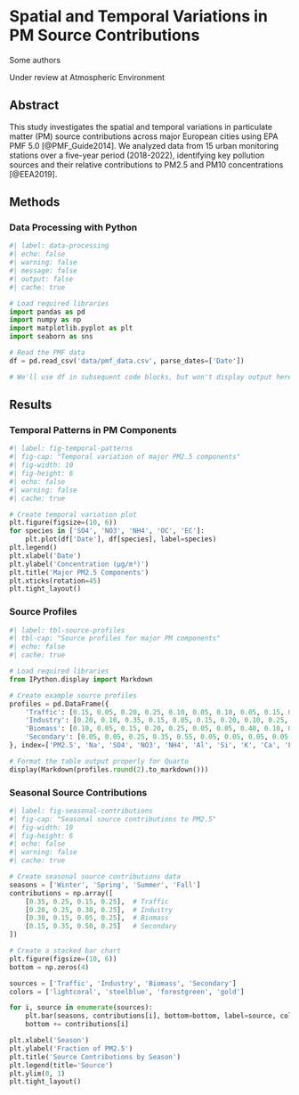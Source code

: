# Spatial and Temporal Variations in PM Source Contributions {#sec-ch4}

::: {.center data-latex=""}
Some authors
:::

Under review at Atmospheric Environment

## Abstract

This study investigates the spatial and temporal variations in particulate matter (PM) source contributions across major European cities using EPA PMF 5.0 [@PMF_Guide2014]. We analyzed data from 15 urban monitoring stations over a five-year period (2018-2022), identifying key pollution sources and their relative contributions to PM2.5 and PM10 concentrations [@EEA2019].

## Methods

### Data Processing with Python

```python
#| label: data-processing
#| echo: false
#| warning: false
#| message: false
#| output: false
#| cache: true

# Load required libraries
import pandas as pd
import numpy as np
import matplotlib.pyplot as plt
import seaborn as sns

# Read the PMF data
df = pd.read_csv('data/pmf_data.csv', parse_dates=['Date'])

# We'll use df in subsequent code blocks, but won't display output here
```

## Results

### Temporal Patterns in PM Components

```python
#| label: fig-temporal-patterns
#| fig-cap: "Temporal variation of major PM2.5 components"
#| fig-width: 10
#| fig-height: 6
#| echo: false
#| warning: false
#| cache: true

# Create temporal variation plot
plt.figure(figsize=(10, 6))
for species in ['SO4', 'NO3', 'NH4', 'OC', 'EC']:
    plt.plot(df['Date'], df[species], label=species)
plt.legend()
plt.xlabel('Date')
plt.ylabel('Concentration (μg/m³)')
plt.title('Major PM2.5 Components')
plt.xticks(rotation=45)
plt.tight_layout()
```

### Source Profiles

```python
#| label: tbl-source-profiles
#| tbl-cap: "Source profiles for major PM components"
#| echo: false
#| cache: true

# Load required libraries
from IPython.display import Markdown

# Create example source profiles
profiles = pd.DataFrame({
    'Traffic': [0.15, 0.05, 0.20, 0.25, 0.10, 0.05, 0.10, 0.05, 0.15, 0.40, 0.30, 0.25, 0.15, 0.35, 0.45],
    'Industry': [0.20, 0.10, 0.35, 0.15, 0.05, 0.15, 0.20, 0.10, 0.25, 0.30, 0.25, 0.35, 0.30, 0.15, 0.10],
    'Biomass': [0.10, 0.05, 0.15, 0.20, 0.25, 0.05, 0.05, 0.40, 0.10, 0.15, 0.05, 0.10, 0.05, 0.40, 0.25],
    'Secondary': [0.05, 0.05, 0.25, 0.35, 0.55, 0.05, 0.05, 0.05, 0.05, 0.05, 0.05, 0.05, 0.05, 0.10, 0.05]
}, index=['PM2.5', 'Na', 'SO4', 'NO3', 'NH4', 'Al', 'Si', 'K', 'Ca', 'Fe', 'Cu', 'Zn', 'Pb', 'OC', 'EC'])

# Format the table output properly for Quarto
display(Markdown(profiles.round(2).to_markdown()))
```

### Seasonal Source Contributions

```python
#| label: fig-seasonal-contributions
#| fig-cap: "Seasonal source contributions to PM2.5"
#| fig-width: 10
#| fig-height: 6
#| echo: false
#| warning: false
#| cache: true

# Create seasonal source contributions data
seasons = ['Winter', 'Spring', 'Summer', 'Fall']
contributions = np.array([
    [0.35, 0.25, 0.15, 0.25],  # Traffic
    [0.20, 0.25, 0.30, 0.25],  # Industry
    [0.30, 0.15, 0.05, 0.25],  # Biomass
    [0.15, 0.35, 0.50, 0.25]   # Secondary
])

# Create a stacked bar chart
plt.figure(figsize=(10, 6))
bottom = np.zeros(4)

sources = ['Traffic', 'Industry', 'Biomass', 'Secondary']
colors = ['lightcoral', 'steelblue', 'forestgreen', 'gold']

for i, source in enumerate(sources):
    plt.bar(seasons, contributions[i], bottom=bottom, label=source, color=colors[i])
    bottom += contributions[i]

plt.xlabel('Season')
plt.ylabel('Fraction of PM2.5')
plt.title('Source Contributions by Season')
plt.legend(title='Source')
plt.ylim(0, 1)
plt.tight_layout()
```
